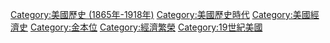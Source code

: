{{Category main}}
[[Category:美國歷史_(1865年-1918年)|Category:美國歷史 (1865年-1918年)]]
[[Category:美國歷史時代|Category:美國歷史時代]]
[[Category:美國經濟史|Category:美國經濟史]]
[[Category:金本位|Category:金本位]]
[[Category:經濟繁榮|Category:經濟繁榮]]
[[Category:19世紀美國|Category:19世紀美國]]